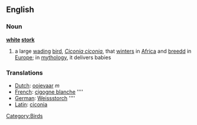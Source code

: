 ==English==
===Noun===
{{wikipedia}}
'''[[white]] [[stork]]'''
# a large [[wading]] [[bird]], ''[[Ciconia ciconia]]'', that [[winter]]s in [[Africa]] and [[breed]]d in [[Europe]]; in [[mythology]], it delivers babies

===Translations===
*[[Dutch]]: [[ooievaar]] ''m''
*[[French]]: [[cigogne blanche]] ''''
*[[German]]: [[Weissstorch]] '''' 
*[[Latin]]: [[ciconia]]

[[Category:Birds]]